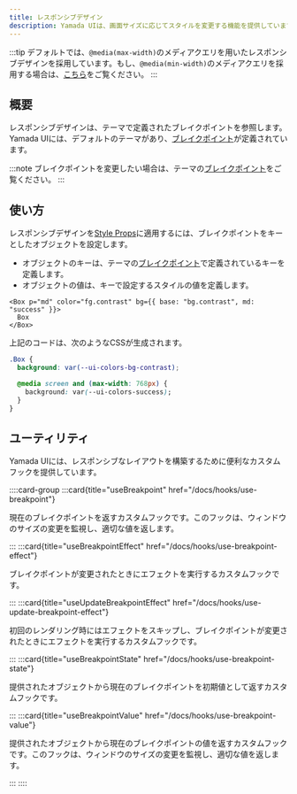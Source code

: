 ```yaml
---
title: レスポンシブデザイン
description: Yamada UIは、画面サイズに応じてスタイルを変更する機能を提供しています。
---
```


:::tip
デフォルトでは、`@media(max-width)`のメディアクエリを用いたレスポンシブデザインを採用しています。もし、`@media(min-width)`のメディアクエリを採用する場合は、[こちら](/docs/theming/breakpoints#メディアクエリ)をご覧ください。
:::

## 概要

レスポンシブデザインは、テーマで定義されたブレイクポイントを参照します。Yamada UIには、デフォルトのテーマがあり、[ブレイクポイント](/docs/theming/tokens/breakpoints)が定義されています。

:::note
ブレイクポイントを変更したい場合は、テーマの[ブレイクポイント](/docs/theming/breakpoints)をご覧ください。
:::

## 使い方

レスポンシブデザインを[Style Props](/docs/styling/style-props)に適用するには、ブレイクポイントをキーとしたオブジェクトを設定します。

- オブジェクトのキーは、テーマの[ブレイクポイント](/docs/theming/tokens/breakpoints)で定義されているキーを定義します。
- オブジェクトの値は、キーで設定するスタイルの値を定義します。

```tsx preview
<Box p="md" color="fg.contrast" bg={{ base: "bg.contrast", md: "success" }}>
  Box
</Box>
```

上記のコードは、次のようなCSSが生成されます。

```css
.Box {
  background: var(--ui-colors-bg-contrast);

  @media screen and (max-width: 768px) {
    background: var(--ui-colors-success);
  }
}
```

## ユーティリティ

Yamada UIには、レスポンシブなレイアウトを構築するために便利なカスタムフックを提供しています。

::::card-group
:::card{title="useBreakpoint" href="/docs/hooks/use-breakpoint"}

現在のブレイクポイントを返すカスタムフックです。このフックは、ウィンドウのサイズの変更を監視し、適切な値を返します。

:::
:::card{title="useBreakpointEffect" href="/docs/hooks/use-breakpoint-effect"}

ブレイクポイントが変更されたときにエフェクトを実行するカスタムフックです。

:::
:::card{title="useUpdateBreakpointEffect" href="/docs/hooks/use-update-breakpoint-effect"}

初回のレンダリング時にはエフェクトをスキップし、ブレイクポイントが変更されたときにエフェクトを実行するカスタムフックです。

:::
:::card{title="useBreakpointState" href="/docs/hooks/use-breakpoint-state"}

提供されたオブジェクトから現在のブレイクポイントを初期値として返すカスタムフックです。

:::
:::card{title="useBreakpointValue" href="/docs/hooks/use-breakpoint-value"}

提供されたオブジェクトから現在のブレイクポイントの値を返すカスタムフックです。このフックは、ウィンドウのサイズの変更を監視し、適切な値を返します。

:::
::::
